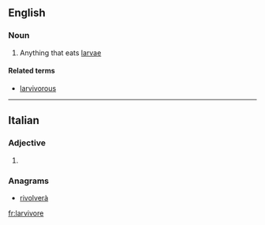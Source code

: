 ==English==

===Noun===
{{en-noun}}

# {{context|biology|lang=en}} Anything that eats [[larva]]e

====Related terms====
* [[larvivorous]]

----

==Italian==

===Adjective===
{{head|it|adjective form}}

# {{feminine plural of|larvivoro|lang=it}}

===Anagrams===
* [[rivolverà#Italian|rivolverà]]

[[fr:larvivore]]